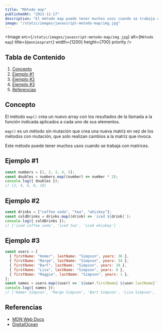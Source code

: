 ---
title: "Método map"
publishedAt: "2021-11-17"
description: "El método map puede tener muchos usos cuando se trabaja con matrices."
image: "/static/images/javascript-metodo-map/img.jpg"
---

<Image
  src={`/static/images/javascript-metodo-map/img.jpg`}
  alt={`Método map`}
  title={`@anniespratt`}
  width={1200}
  height={700}
  priority
/>

## Tabla de Contenido

1.  [Concepto](/blog/javascript-metodo-map#concepto)
2.  [Ejemplo #1](/blog/javascript-metodo-map#ejemplo-1)
3.  [Ejemplo #2](/blog/javascript-metodo-map#ejemplo-2)
4.  [Ejemplo #3](/blog/javascript-metodo-map#ejemplo-3)
5.  [Referencias](/blog/javascript-metodo-map#referencias)

## Concepto

El método `map()` crea un nuevo array con los resultados de la llamada a la función indicada aplicados a cada uno de sus elementos.

`map()` es un método sin mutación que crea una nueva matriz en vez de los métodos con mutación, que solo realizan cambios a la matriz que invoca.

Este método puede tener muchos usos cuando se trabaja con matrices.

## Ejemplo #1

```js
const numbers = [1, 2, 3, 4, 5];
const doubles = numbers.map((number) => number * 2);
console.log({ doubles });
// [2, 4, 6, 8, 10]
```

## Ejemplo #2

```js
const drinks = ["coffee soda", "tea", "whiskey"];
const coldDrinks = drinks.map((drink) => `iced ${drink}`);
console.log({ coldDrinks });
// ['iced coffee soda', 'iced tea', 'iced whiskey']
```

## Ejemplo #3

```js
const users = [
  { firstName: "Homer", lastName: "Simpson", years: 36 },
  { firstName: "Marge", lastName: "Simpson", years: 34 },
  { firstName: "Bart", lastName: "Simpson", years: 10 },
  { firstName: "Lisa", lastName: "Simpson", years: 8 },
  { firstName: "Maggie", lastName: "Simpson", years: 1 },
];
const names = users.map((user) => `${user.firstName} ${user.lastName}`);
console.log({ names });
// ['Homer Simpson', 'Marge Simpson', 'Bart Simpson', 'Lisa Simpson', 'Maggie Simpson']
```

## Referencias

- [MDN Web Docs](https://developer.mozilla.org/es/docs/Web/JavaScript/Reference/Global_Objects/Array/map)
- [DigitalOcean](https://www.digitalocean.com/community/tutorials/4-uses-of-javascripts-arraymap-you-should-know-es)
